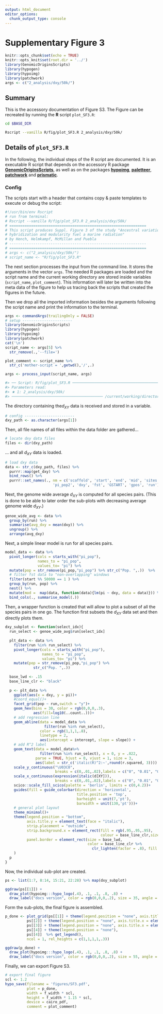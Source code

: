 ```yaml
---
output: html_document
editor_options:
  chunk_output_type: console
---
```

# Supplementary Figure 3

```r
knitr::opts_chunk$set(echo = TRUE)
knitr::opts_knit$set(root.dir = '../')
library(GenomicOriginsScripts)
library(hypogen)
library(hypoimg)
library(patchwork)
args <- c("2_analysis/dxy/50k/")
```

## Summary

This is the accessory documentation of Figure S3.
The Figure can be recreated by running the **R** script `plot_SF3.R`:

```sh
cd $BASE_DIR

Rscript --vanilla R/fig/plot_SF3.R 2_analysis/dxy/50k/

```

## Details of `plot_SF3.R`

In the following, the individual steps of the R script are documented.
It is an executable R script that depends on the accessory R package [**GenomicOriginsScripts**](https://k-hench.github.io/GenomicOriginsScripts), as well as on the packages [**hypoimg**](https://k-hench.github.io/hypoimg), [**paletteer**](https://emilhvitfeldt.github.io/paletteer/), [**patchwork**](https://patchwork.data-imaginist.com/) and [**prismatic**](https://emilhvitfeldt.github.io/prismatic/).

### Config

The scripts start with a header that contains copy & paste templates to execute or debug the script:

```r
#!/usr/bin/env Rscript
# run from terminal:
# Rscript --vanilla R/fig/plot_SF3.R 2_analysis/dxy/50k/
# ===============================================================
# This script produces Suppl. Figure 3 of the study "Ancestral variation,
# hybridization and modularity fuel a marine radiation"
# by Hench, Helmkampf, McMillan and Puebla
# ---------------------------------------------------------------
# ===============================================================
# args <- c("2_analysis/dxy/50k/")
# script_name <- "R/fig/plot_SF3.R"
```

The next section processes the input from the command line.
It stores the arguments in the vector `args`.
The needed R packages are loaded and the script name and the current working directory are stored inside variables (`script_name`, `plot_comment`).
This information will later be written into the meta data of the figure to help us tracing back the scripts that created the figures in the future.

Then we drop all the imported information besides the arguments following the script name and print the information to the terminal.

```r
args <- commandArgs(trailingOnly = FALSE)
# setup -----------------------
library(GenomicOriginsScripts)
library(hypogen)
library(hypoimg)
library(patchwork)
cat('\n')
script_name <- args[5] %>%
  str_remove(.,'--file=')

plot_comment <- script_name %>%
  str_c('mother-script = ',getwd(),'/',.)

args <- process_input(script_name, args)
```

```r
#> ── Script: R/fig/plot_SF3.R ────────────────────────────────────────────
#> Parameters read:
#> ★ 1: 2_analysis/dxy/50k/
#> ────────────────────────────────────────── /current/working/directory ──
```

The directory containing the*d<sub>XY</sub>* data is received and stored in a variable.

```r
# config -----------------------
dxy_path <- as.character(args[1])
```

Then, all file names of all files within the data folder are gathered...

```r
# locate dxy data files
files <- dir(dxy_path)
```

... and all *d<sub>XY</sub>* data is loaded.

```r
# load dxy data
data <- str_c(dxy_path, files) %>%
  purrr::map(get_dxy) %>%
  bind_rows() %>%
  purrr::set_names(., nm = c('scaffold', 'start', 'end', 'mid', 'sites', 'pi_pop1',
                      'pi_pop2', 'dxy', 'fst', 'GSTART', 'gpos', 'run'))
```

Next, the genome wide average *d<sub>XY</sub>* is computed for all species pairs.
(This is done to be able to later order the sub-plots with decreasing average genome wide *d<sub>XY</sub>*.)

```r
genoe_wide_avg <- data %>% 
  group_by(run) %>%
  summarise(avg_dxy = mean(dxy)) %>%
  ungroup() %>%
  arrange(avg_dxy)
```

Next, a simple linear model is run for all species pairs.

```r
model_data <- data %>%
  pivot_longer(cols = starts_with("pi_pop"),
               names_to = "pi_pop", 
               values_to= "pi") %>%
  mutate(pop = str_remove(pi_pop,"pi_pop") %>% str_c("Pop. ",.))  %>%
  # filter fst data to "non-overlapping" windows
  filter(start %% 50000 == 1 ) %>%
  group_by(run, pop) %>%
  nest() %>%
  mutate(mod =  map(data, function(data){lm(pi ~ dxy, data = data)})) %>%
  bind_cols(., summarise_model(.))
```

Then, a wrapper function is created that will allow to plot a subset of all the species pairs in one go.
The function first subsets the *d<sub>XY</sub>* data set and then directly plots them.

```r
dxy_subplot <- function(select_idx){
  run_select <- genoe_wide_avg$run[select_idx]
  
  plt_data <- data %>%
    filter(run %in% run_select) %>%
    pivot_longer(cols = starts_with("pi_pop"),
                 names_to = "pi_pop", 
                 values_to= "pi") %>%
    mutate(pop = str_remove(pi_pop,"pi_pop") %>% 
             str_c("Pop. ",.))
  
  base_lwd <- .15
  base_line_clr <- "black"
  
  p <- plt_data %>%
    ggplot(aes(x = dxy, y = pi))+
    #coord_equal()+
    facet_grid(pop ~ run,switch = "y")+
    geom_hex(bins = 30, color = rgb(0,0,0,.3),
             aes(fill=log10(..count..)))+
    # add regression line
    geom_abline(data = model_data %>%
                  filter(run %in% run_select),
                color = rgb(1,1,1,.8),
                linetype = 2,
                aes(intercept = intercept, slope = slope)) +
    # add R^2 label
    geom_text(data = model_data%>%
                filter(run %in% run_select), x = 0, y = .022,
              parse = TRUE, hjust = 0, vjust = 1, size = 3,
              aes(label = str_c('italic(R)^2:~',round(r.squared, 3)))) +
    scale_y_continuous("\U03C0",
                       breaks = c(0,.01,.02),labels = c("0", "0.01", "0.02"))+
    scale_x_continuous(expression(italic(d[XY])),
                       breaks = c(0,.01,.02),labels = c("0", "0.01", "0.02"))+
    scico::scale_fill_scico(palette = 'berlin', limits = c(0,4.2))+
    guides(fill = guide_colorbar(direction = 'horizontal',
                                 title.position = 'top',
                                 barheight = unit(7,'pt'),
                                 barwidth = unit(130,'pt')))+
    # general plot layout
    theme_minimal()+
    theme(legend.position = "bottom",
          axis.title.y = element_text(face = "italic"),
          strip.placement = "outside", 
          strip.background.x = element_rect(fill = rgb(.95,.95,.95),
                                            colour = base_line_clr,size = base_lwd),
          panel.border = element_rect(size = base_lwd,
                                      color = base_line_clr %>% 
                                        clr_lighten(factor = .8), fill = rgb(1,1,1,0))
    )
  p
}
```

Now, the individual sub-plot are created.

```r
ps <- list(1:7, 8:14, 15:21, 22:28) %>% map(dxy_subplot)
```

```r
ggdraw(ps[[1]]) + 
  draw_plot(hypoimg:::hypo_logo(.4), .1, .1, .8, .8) +
  draw_label("docs version", color = rgb(0,0,0,.2), size = 35, angle = 45)
```

Form the sub-plots, the final figure is assembled.

```r
p_done <- plot_grid(ps[[1]] + theme(legend.position = "none", axis.title.x = element_blank()), 
          ps[[2]] + theme(legend.position = "none", axis.title.x = element_blank()), 
          ps[[3]] + theme(legend.position = "none", axis.title.x = element_blank()),
          ps[[4]] + theme(legend.position = "none"),
          ps[[4]]  %>% get_legend(),
          ncol = 1, rel_heights = c(1,1,1,1,.3))
```

```r
ggdraw(p_done) + 
  draw_plot(hypoimg:::hypo_logo(.4), .1, .1, .8, .8) +
  draw_label("docs version", color = rgb(0,0,0,.2), size = 55, angle = 45)
```

Finally, we can export Figure S3.

```r
# export final figure
scl <- 1.2
hypo_save(filename = 'figures/SF3.pdf',
          plot = p_done,
          width = f_width * scl,
          height = f_width * 1.15 * scl,
          device = cairo_pdf,
          comment = plot_comment)
```